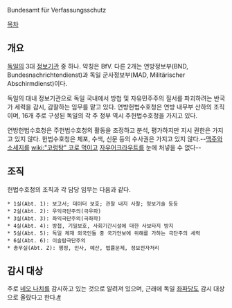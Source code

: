 Bundesamt für Verfassungsschutz

[[목차]]
== 개요 ==
[[독일]]의 3대 [[정보기관]] 중 하나. 약칭은 BfV. 다른 2개는 연방정보부(BND, Bundesnachrichtendienst)과 독일 군사정보부(MAD, Militärischer Abschirmdienst)이다.

독일의 대내 정보기관으로 독일 국내에서 방첩 및 자유민주주의 질서를 파괴하려는 반국가 세력을 감시, 감찰하는 임무를 맡고 있다. 연방헌법수호청은 연방 내무부 산하의 조직이며, 16개 주로 구성된 독일의 각 주 정부 역시 주헌법수호청을 가지고 있다.

연방헌법수호청은 주헌법수호청의 활동을 조정하고 분석, 평가하지만 지시 권한은 가지고 있지 않다. 헌법수호청은 체포, 수색, 신문 등의 수사권은 가지고 있지 않다.--[[맥주]]와 [[소세지]]를 [[wiki:"코렁탕" 코로 먹이고]] [[자우어크라우트]]를 눈에 처넣을 수 없다--
== 조직 ==
헌법수호청의 조직과 각 담당 임무는 다음과 같다.
 * 1실(Abt. 1): 보고서; 데이터 보호; 관찰 내지 사찰; 정보기술 등등
 * 2실(Abt. 2): 우익극단주의(극우파)
 * 3실(Abt. 3): 좌익극단주의(극좌파)
 * 4실(Abt. 4): 방첩, 기밀보호, 사회기간시설에 대한 사보타지 방지
 * 5실(Abt. 5): 독일 체재 외국인들 중 국가안보에 위해를 가하는 극단주의 세력 
 * 6실(Abt. 6): 이슬람극단주의 
 * 총무실(Abt. Z): 행정, 인사, 예산, 법률문제, 정보전자처리 


== 감시 대상 ==
주로 [[네오 나치]]를 감시하고 있는 것으로 알려져 있으며, 근래에 독일 [[좌파당]]도 감시 대상으로 올랐다고 한다.[http://deu.mofat.go.kr/webmodule/htsboard/template/read/korboardread.jsp?typeID=15&boardid=2226&seqno=905692&c=&t=&pagenum=1&tableName=TYPE_LEGATION&pc=&dc=&wc=&lu=&vu=&iu=&du= #]
